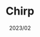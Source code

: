 ---
title: "Chirp"
slug: "chirp"
description: "Modern backend for a Twitter-like social network."
image: ""
link: "https://github.com/koenidv/chirp-backend"
tags: ["Deno", "Cockroach", "Auth"]
date: "2023/02"
color: "#f1f6b7"
---